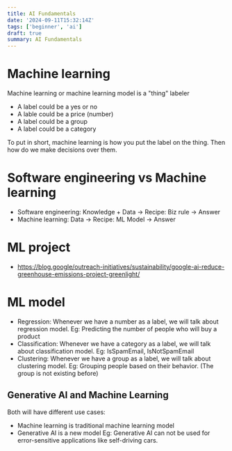```yaml
---
title: AI Fundamentals
date: '2024-09-11T15:32:14Z'
tags: ['beginner', 'ai']
draft: true
summary: AI Fundamentals
---
```


# Machine learning
Machine learning or machine learning model is a "thing" labeler
- A label could be a yes or no
- A lable could be a price (number)
- A label could be a group
- A label could be a category

To put in short, machine learning is how you put the label on the thing.
Then how do we make decisions over them.

# Software engineering vs Machine learning
- Software engineering: Knowledge + Data -> Recipe: Biz rule -> Answer
- Machine learning: Data -> Recipe: ML Model -> Answer
# ML project
- https://blog.google/outreach-initiatives/sustainability/google-ai-reduce-greenhouse-emissions-project-greenlight/

# ML model
- Regression: Whenever we have a number as a label, we will talk about regression model.
 Eg: Predicting the number of people who will buy a product
- Classification: Whenever we have a category as a label, we will talk about classification model.
 Eg: IsSpamEmail, IsNotSpamEmail
- Clustering: Whenever we have a group as a label, we will talk about clustering model.
 Eg: Grouping people based on their behavior. (The group is not existing before)

## Generative AI and Machine Learning
Both will have different use cases:
- Machine learning is traditional machine learning model
- Generative AI is a new model
 Eg: Generative AI can not be used for error-sensitive applications like self-driving cars.
